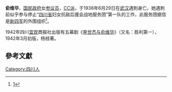 {{expand|time=2010-03-30T09:30:29+00:00}}
'''俞维华'''，[[国民政府|国民政府]]女[[参议员|参议员]]，[[CC派|CC派]]，于1938年6月29日在[[武汉|武汉]]遇刺身亡。她遇刺前似乎参与停止“[[四川省|四川省]]妇女抗敌后援会战地服务团”第一队的工作，此服务团据信是[[新四军|新四军]]的外围组织<ref>[http://www.lmzsc.com/html/72/t-272.html]{{dead link|date=2017年11月 |bot=InternetArchiveBot |fix-attempted=yes }}</ref>。

1942年四川[[宜宾|宜宾]]商报社出版有五幕剧《[[李世杰与俞维华|李世杰与俞维华]]》（又名：胜利第一），1942年3月初版，杨枝著。

==參考文獻==
<div class="references-small">
<references></references>
</div>

[[Category:四川人|Category:四川人]]